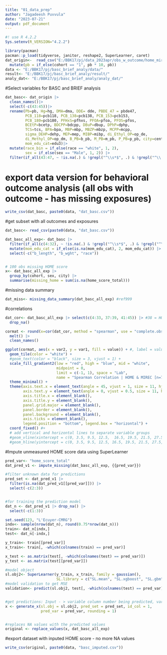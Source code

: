 ```yaml
---
title: "01_data_prep"
author: "Jagadeesh Puvvula"
date: "2023-07-21"
output: pdf_document
---
```


```r
#! use R 4.2.2
Sys.setenv(R_VERSION="4.2.2")

library(pacman)
pacman::p_load(tidyverse, janitor, reshape2, SuperLearner, caret)
dat_origin<-  read_csv("E:/BBK17/pj/data_2023apr/obs_w_outcome/home_mirec_w_out.csv") |>
  mutate(pb = if_else(cohort == "1", pb * 10, pb))
data <- "E:/BBK17/pj/basc_brief_analy/data/"
result<- "E:/BBK17/pj/basc_brief_analy/result/"
analy_dat<- "E:/BBK17/pj/basc_brief_analy/analy_dat/"
```

#Select variables for BASC and BRIEF analysis 
```r
dat_basc<- dat_origin |>
  clean_names()|>
  select(-c(43:45))|>
  rename(Pb=pb, Hg=hg, DMA=dma, DDE= dde, PBDE_47 = pbde47,
         PCB_118=pcb118, PCB_138=pcb138, PCB_153=pcb153,
         PCB_180=pcb180, PFHxS=pfhxs, PFOA=pfoa, PFOS=pfos,
         BCEtP=bcetp, BDCPP=bdcpp, DBuP=dbup, DPhP=dphp,
         TCS=tcs, BPA=bpa, MBP=mbp, MBZP=mbzp, MCPP=mcpp,
         sigma_DEHP=dehp, MEP=mep, MIBP=mibp, di_Ethyl_OP=op_de,
         di_Methyl_OP=op_dm, B_PB=b_pb, M_PB=m_pb, P_PB=p_pb, city=center,
         mom_edu_cat=edu3)|>
  mutate(race_bin = if_else(race == "white", 1, 2),
         sex = if_else(sex == "Male", 1, 2)) |>
  filter(if_all(43:47, ~ !is.na(.) & !grepl("^\\s*$", .) & !grepl("^\\.$", .))) #if_any didnt work here
```

# export data version for behavioral outcome analysis (all obs with outcome - has missing exposures)
```r
write_csv(dat_basc, paste0(data, "dat_basc.csv"))
```

#get subset with all outcomes and exposures
```r
dat_basc<- read_csv(paste0(data, "dat_basc.csv"))

dat_basc_all_exp<- dat_basc |>
  filter(if_all(c(4:32), ~ !is.na(.) & !grepl("^\\s*$", .) & !grepl("^\\.$", .))) |>
  mutate(mom_edu_cat = if_else(is.na(mom_edu_cat), 2, mom_edu_cat)) |> # replaced with category-2 (dominant)
  select(-c("b_length", "b_wght", "race"))


# 100 obs missing HOME score
x<- dat_basc_all_exp |>
  group_by(cohort, sex, city) |>
  summarise(missing_home = sum(is.na(home_score_total)))
```

#missing data summary
```r
dat_miss<- missing_data_summary(dat_basc_all_exp) #ref999
```


#correlations
```r
dat_cor<- dat_basc_all_exp |> select(c(4:33, 37:39, 41:45)) |> #38 = HOME score
  drop_na()

cormat <- round(x=cor(dat_cor, method = "spearman", use = "complete.obs"), digits = 2) |>
  melt() |> 
  clean_names()

ggplot(cormat, aes(x = var2, y = var1, fill = value)) + #, label = value
  geom_tile(color = "white") +
  #geom_text(color = "black", size = 3, vjust = 1) +
  scale_fill_gradient2(low = "red", high = "blue", mid = "white",
                       midpoint = 0,
                       limit = c(-1, 1), space = "Lab",
                       name = "Spearman Correlation | HOME & MIREC [n=704]") +
  theme_minimal() +
  theme(axis.text.x = element_text(angle = 45, vjust = 1, size = 11, hjust = 1),
        axis.text.y = element_text(angle = 0, vjust = 0.5, size = 11, hjust = 1),
        axis.title.x = element_blank(),
        axis.title.y = element_blank(),
        panel.grid.major = element_blank(),
        panel.border = element_blank(),
        panel.background = element_blank(),
        axis.ticks = element_blank(),
        legend.position = "bottom", legend.box = "horizontal") +
  coord_fixed() #+
  # add vertical and horizontal lines to separate variable groups
  #geom_vline(xintercept = c(0, 3.5, 9.5, 12.5,  16.5, 19.5, 21.5, 27.5, 29.5), color = "black", size=1.25) +
  #geom_hline(yintercept = c(0, 3.5, 9.5, 12.5, 16.5, 19.5, 21.5, 27.5, 29.5), color = "black", size=1.25) 
```

#Impute unmeasured HOME score data using SuperLearner
```r
pred_var<- "home_score_total"
dat_pred_v1 <- impute_missing(dat_basc_all_exp, {{pred_var}})

#filter unknown data for predictions
pred_set <- dat_pred_v1 |>
  filter(is.na(dat_pred_v1[[pred_var]])) |>
  select(-c(2:3))


#for training the prediction model
dat_n <- dat_pred_v1 |> drop_na() |>
  select(-c(1:3))

set.seed(123, "L'Ecuyer-CMRG")
indx<- sample(nrow(dat_n), round(0.75*nrow(dat_n)))
train<- dat_n[indx,]
test<- dat_n[-indx,]

y_train<- train[[pred_var]]
x_train<- train[, -which(colnames(train) == pred_var)]

x_test <- as.matrix(test[, -which(colnames(test) == pred_var)])
y_test <- as.matrix(test[[pred_var]])

#model object
sl.obj2<- SuperLearner(y_train, x_train, family = gaussian(), 
                       SL.library = c("SL.mean", "SL.xgboost", "SL.gbm"))
#model validation to get MSE
validation<- predict(sl.obj2, test[, -which(colnames(test) == pred_var)])


#get predictions: Input - > variable column number being predicted, variable name and rounding
x <- generate_x(sl.obj = sl.obj2, pred_set = pred_set, id_col = 1, 
                pred_var = pred_var, rounding = 1)


#replaces NA values with the predicted values
original <- replace_values(x, dat_basc_all_exp)
```

#export dataset with inputed HOME score - no more NA values 
```r
write_csv(original, paste0(data, "basc_imputed.csv"))
```










